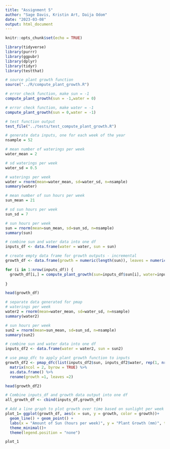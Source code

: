 ```yaml
---
title: "Assignment 5"
author: "Sage Davis, Kristin Art, Daija Odom"
date: "2023-03-08"
output: html_document
---
```


```r
knitr::opts_chunk$set(echo = TRUE)

library(tidyverse)
library(purrr)
library(ggpubr)
library(dplyr)
library(tidyr)
library(testthat)
```

```r
# source plant growth function
source("../R/compute_plant_growth.R")

# error check function, make sun = -1
compute_plant_growth(sun = -1,water = 0)

# error check function, make water = -1
compute_plant_growth(sun = 0,water = -1)

# test function output
test_file("../tests/test_compute_plant_growth.R")
```

```r
# generate data inputs, one for each week of the year
nsample = 52

# mean number of waterings per week
water_mean = 2

# sd waterings per week
water_sd = 0.5

# waterings per week
water = rnorm(mean=water_mean, sd=water_sd, n=nsample)
summary(water)

# mean number of sun hours per week
sun_mean = 21

# sd sun hours per week
sun_sd = 7

# sun hours per week
sun = rnorm(mean=sun_mean, sd=sun_sd, n=nsample)
summary(sun)

# combine sun and water data into one df
inputs_df <- data.frame(water = water, sun = sun)

```


```r
# create empty data frame for growth outputs - incremental
growth_df <- data.frame(growth = numeric(length(sun)), leaves = numeric(length(sun)))

for (i in 1:nrow(inputs_df)) {
  growth_df[i,] = compute_plant_growth(sun=inputs_df$sun[i], water=inputs_df$water[i], pot=1)
  
}

head(growth_df)
```

```r
# separate data generated for pmap
# waterings per week
water2 = rnorm(mean=water_mean, sd=water_sd, n=nsample)
summary(water2)

# sun hours per week
sun2 = rnorm(mean=sun_mean, sd=sun_sd, n=nsample)
summary(sun2)

# combine sun and water data into one df
inputs_df2 <- data.frame(water = water2, sun = sun2)

```

```r
# use pmap_dfc to apply plant growth function to inputs 
growth_df2 <- pmap_dfc(list(inputs_df2$sun, inputs_df2$water, rep(1, nrow(inputs_df2))), compute_plant_growth) %>% 
  matrix(ncol = 2, byrow = TRUE) %>%
  as.data.frame() %>% 
  rename(growth =1, leaves =2)

head(growth_df2)
```

```r
# Combine inputs_df and growth data output into one df
all_growth_df <- cbind(inputs_df,growth_df)

# Add a line graph to plot growth over time based on sunlight per week
plot_1= ggplot(growth_df, aes(x = sun, y = growth, color = growth))+
  geom_line() + geom_point() +
  labs(x = "Amount of Sun (hours per week)", y = "Plant Growth (mm)", title = "Plant growth over time based on Sunlight Availability")+
  theme_minimal()+ 
  theme(legend.position = "none")

plot_1
```


